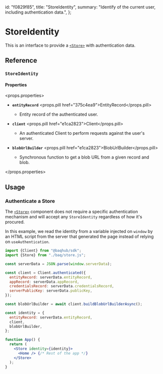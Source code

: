   id: "f0829f85",
  title: "StoreIdentity",
  summary:
    "Identify of the current user, including authentication data.",
};

# StoreIdentity

This is an interface to provide a [`<Store>`](f1e914a6) with authentication data.

## Reference

### `StoreIdentity`

#### Properties

<props.properties>

- **`entityRecord`** <props.pill href="375c4ea9">EntityRecord</props.pill>

  - Entity record of the authenticated user.

- **`client`** <props.pill href="e1ca2823">Client</props.pill>

  - An authenticated Client to perform requests against the user's server.

- **`blobUrlBuilder`** <props.pill href="e1ca2823">BlobUrlBuilder</props.pill>

  - Synchronous function to get a blob URL from a given record and blob.

</props.properties>

## Usage

### Authenticate a Store

The [`<Store>`](f1e914a6) component does not require a specific authentication mechanism and will accept any `StoreIdentity` regardless of how it's procured.

In this example, we read the identity from a variable injected on `window` by an HTML script from the server that generated the page instead of relying on `useAuthentication`.

```jsx
import {Client} from "@baqhub/sdk";
import {Store} from "./baq/store.js";

const serverData = JSON.parse(window.serverData);

const client = Client.authenticated({
  entityRecord: serverData.entityRecord,
  appRecord: serverData.appRecord,
  credentialsRecord: serverData.credentialsRecord,
  serverPublicKey: serverData.publicKey,
});

const blobUrlBuilder = await client.buildBlobUrlBuilderAsync();

const identity = {
  entityRecord: serverData.entityRecord,
  client,
  blobUrlBuilder,
};

function App() {
  return (
    <Store identity={identity}>
      <Home /> {/* Rest of the app */}
    </Store>
  );
}
```
